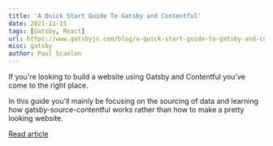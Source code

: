 ```yaml
---
title: 'A Quick Start Guide To Gatsby and Contentful'
date: 2021-11-15
tags: [Gatsby, React]
url: https://www.gatsbyjs.com/blog/a-quick-start-guide-to-gatsby-and-contentful
misc: gatsby
author: Paul Scanlon
---
```


If you're looking to build a website using Gatsby and Contentful you've come to the right place.

In this guide you'll mainly be focusing on the sourcing of data and learning how gatsby-source-contentful works rather
than how to make a pretty looking website.

[Read article](https://www.gatsbyjs.com/blog/a-quick-start-guide-to-gatsby-and-contentful)
